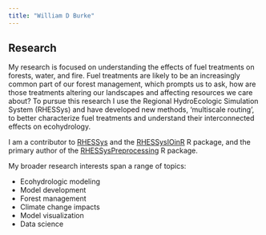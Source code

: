 ```yaml
---
title: "William D Burke"
---
```


<link rel="stylesheet" href="https://cdn.jsdelivr.net/gh/jpswalsh/academicons@1/css/academicons.min.css">

## Research
My research is focused on understanding the effects of fuel treatments on forests, water, and fire. Fuel treatments are likely to be an increasingly common part of our forest management, which prompts us to ask, how are those treatments altering our landscapes and affecting resources we care about? To pursue this research I use the Regional HydroEcologic Simulation System (RHESSys) and have developed new methods, 'multiscale routing', to better characterize fuel treatments and understand their interconnected effects on ecohydrology. 

I am a contributor to [RHESSys](https://github.com/RHESSys/RHESSys) and the [RHESSysIOinR](https://github.com/RHESSys/RHESSysIOinR) R package, and the primary author of the [RHESSysPreprocessing](https://github.com/RHESSys/RHESSysPreprocessing) R package.

My broader research interests span a range of topics:

* Ecohydrologic modeling
* Model development
* Forest management
* Climate change impacts
* Model visualization
* Data science
